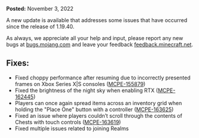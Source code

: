 **Posted:** November 3, 2022

A new update is available that addresses some issues that have occurred since the release of 1.19.40.

As always, we appreciate all your help and input, please report any new bugs at [bugs.mojang.com](http://bugs.mojang.com/) and leave your feedback [feedback.minecraft.net](http://feedback.minecraft.net/).  
  

## **Fixes:**

-   Fixed choppy performance after resuming due to incorrectly presented frames on Xbox Series X|S consoles ([MCPE-155879](https://bugs.mojang.com/browse/MCPE-155879))
-   Fixed the brightness of the night sky when enabling RTX ([MCPE-162445](https://bugs.mojang.com/browse/MCPE-162445))
-   Players can once again spread items across an inventory grid when holding the "Place One" button with a controller ([MCPE-163625](https://bugs.mojang.com/browse/MCPE-163625))
-   Fixed an issue where players couldn’t scroll through the contents of Chests with touch controls ([MCPE-163619](https://bugs.mojang.com/browse/MCPE-163619))
-   Fixed multiple issues related to joining Realms